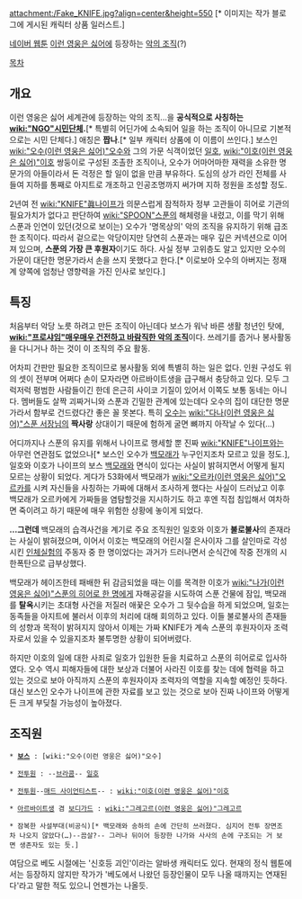 attachment:/Fake_KNIFE.jpg?align=center&height=550 [* 이미지는 작가 블로그에 게시된 캐릭터 상품 일러스트.]

[[네이버 웹툰]] [[이런 영웅은 싫어]]에 등장하는 [[악의 조직]](?)

[[목차]]
== 개요 ==
이런 영웅은 싫어 세계관에 등장하는 악의 조직...을 '''공식적으로 사칭하는 [[wiki:"NGO"시민단체]].'''[* 특별히 어딘가에 소속되어 일을 하는 조직이 아니므로 기본적으로는 시민 단체다.] 애칭은 '''짭나'''.[* 일부 캐릭터 상품에 이 이름이 쓰인다.] 보스인 [[wiki:"오수(이런 영웅은 싫어)"오수]]와 그의 가문 식객이었던 [[일호]], [[wiki:"이호(이런 영웅은 싫어)"이호]] 쌍둥이로 구성된 조촐한 조직이나, 오수가 어마어마한 재력을 소유한 명문가의 아들이라서 돈 걱정은 할 일이 없을 만큼 부유하다. 도심의 상가 라인 전체를 사들여 지하를 통째로 아지트로 개조하고 인공조명까지 써가며 지하 정원을 조성할 정도. 

2년여 전 [[wiki:"KNIFE"眞나이프]]가 의문스럽게 잠적하자 정부 고관들이 히어로 기관의 필요가치가 없다고 판단하여 [[wiki:"SPOON"스푼]]의 해체령을 내렸고, 이를 막기 위해 스푼과 인연이 있던(것으로 보이는) 오수가 '명목상의' 악의 조직을 유지하기 위해 급조한 조직이다. 따라서 겉으로는 악당이지만 당연히 스푼과는 매우 깊은 커넥션으로 이어져 있으며, '''스푼의 가장 큰 후원자'''이기도 하다. 사실 정부 고위층도 알고 있지만 오수의 가문이 대단한 명문가라서 손을 쓰지 못했다고 한다.[* 이로보아 오수의 아버지는 정재계 양쪽에 엄청난 영향력을 가진 인사로 보인다.]

== 특징 ==
처음부터 악당 노릇 하려고 만든 조직이 아닌데다 보스가 워낙 바른 생활 청년인 탓에, '''[[wiki:"프로샤임"매우매우 건전하고 바람직한 악의 조직]]'''이다. 쓰레기를 줍거나 봉사활동을 다니거나 하는 것이 이 조직의 주요 활동.

어차피 간판만 필요한 조직이므로 봉사활동 외에 특별히 하는 일은 없다. 인원 구성도 위의 셋이 전부며 어쩌다 손이 모자라면 아르바이트생을 급구해서 충당하고 있다. 모두 그럭저럭 평범한 사람들이긴 한데 은근히 사이코 기질이 있어서 이쪽도 보통 동네는 아니다. 멤버들도 살짝 괴짜거니와 스푼과 긴밀한 관계에 있는데다 오수의 집이 대단한 명문가라서 함부로 건드렸다간 좋은 꼴 못본다. 특히 [[오수]]는 [[wiki:"다나(이런 영웅은 싫어)"스푼 서장님]]의 '''짝사랑''' 상대이기 때문에 험하게 굴면 뼈까지 아작날 수 있다(...) 

어디까지나 스푼의 유지를 위해서 나이프로 행세할 뿐 진짜 [[wiki:"KNIFE"나이프]]와는 아무런 연관점도 없었으나[* 보스인 오수가 [[백모래]]가 누구인지조차 모르고 있을 정도.], 일호와 이호가 나이프의 보스 [[백모래]]와 면식이 있다는 사실이 밝혀지면서 어떻게 될지 모르는 상황이 되었다. 게다가 53화에서 백모래가 [[wiki:"오르카(이런 영웅은 싫어)"오르카]]를 시켜 자신들을 사칭하는 가짜에 대해서 조사하게 했다는 사실이 드러났고 이후 백모래가 오르카에게 가짜들을 염탐할것을 지시하기도 하고 후엔 직접 침입해서 여차하면 죽이려고 하기 때문에 매우 위험한 상황에 놓이게 되었다.

'''…그런데''' 백모래의 습격사건을 계기로 주요 조직원인 일호와 이호가 '''불로불사'''의 존재라는 사실이 밝혀졌으며, 이어서 이호는 백모래의 어린시절 은사이자 그를 살인마로 각성시킨 [[인체실험]]의 주동자 중 한 명이었다는 과거가 드러나면서 순식간에 작중 전개의 시한폭탄으로 급부상했다.

백모래가 헤이즈한테 패배한 뒤 감금되었을 때는 이를 목격한 이호가 [[wiki:"나가(이런 영웅은 싫어)"스푼의 히어로 한 명]]에게 자해공갈을 시도하여 스푼 건물에 잠입, 백모래를 '''탈옥'''시키는 초대형 사건을 저질러 애꿎은 오수가 그 뒷수습을 하게 되었으며, 일호는 동족들을 아지트에 불러서 이후의 처리에 대해 회의하고 있다. 이들 불로불사의 존재들의 성향과 목적이 밝혀지지 않아서 이제는 가짜 KNIFE가 계속 스푼의 후원자이자 조력자로서 있을 수 있을지조차 불투명한 상황이 되어버렸다.

하지만 이호의 일에 대한 사죄로 일호가 입원한 듄을 치료하고 스푼의 히어로로 입사하였다. 오수 역시 피해자들에 대한 보상과 더불어 사라진 이호를 찾는 데에 협력을 하고 있는 것으로 보아 아직까지 스푼의 후원자이자 조력자의 역할을 지속할 예정인 듯하다. 대신 보스인 오수가 나이프에 관한 자료를 보고 있는 것으로 보아 진짜 나이프와 어떻게든 크게 부딪칠 가능성이 높아졌다.
== 조직원 ==
 * '''[[보스]]''' : [wiki:"오수(이런 영웅은 싫어)"오수]

 * [[전투원]] : --[[브라콤]]-- [[일호]]

 * [[전투원]]--[[매드 사이언티스트]]-- : [[wiki:"이호(이런 영웅은 싫어)"이호]]

 * [[아르바이트]]생 겸 [[보디가드]] : [[wiki:"그레고르(이런 영웅은 싫어)"그레고르]] 

 * 잠복한 사설부대(비공식)[* 백모래와 송하의 손에 간단히 쓰러졌다. 심지어 전투 장면조차 나오지 않았다(…)--끔살?-- 그러나 뒤이어 등장한 나가와 사사의 손에 구조되는 거 보면 생존자도 있는 듯.]

여담으로 베도 시절에는 '신호등 괴인'이라는 알바생 캐릭터도 있다. 현재의 정식 웹툰에서는 등장하지 않지만 작가가 '베도에서 나왔던 등장인물이 모두 나올 때까지는 연재된다'라고 말한 적도 있으니 언젠가는 나올듯.
